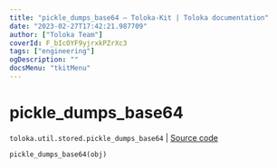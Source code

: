 ```yaml
---
title: "pickle_dumps_base64 — Toloka-Kit | Toloka documentation"
date: "2023-02-27T17:42:21.987709"
author: ["Toloka Team"]
coverId: F_bIcOYF9yjrxkPZrXc3
tags: ["engineering"]
ogDescription: ""
docsMenu: "tkitMenu"
---
```


# pickle_dumps_base64
`toloka.util.stored.pickle_dumps_base64` | [Source code](https://github.com/Toloka/toloka-kit/blob/v1.1.4/src/util/stored.py#L42)

```python
pickle_dumps_base64(obj)
```